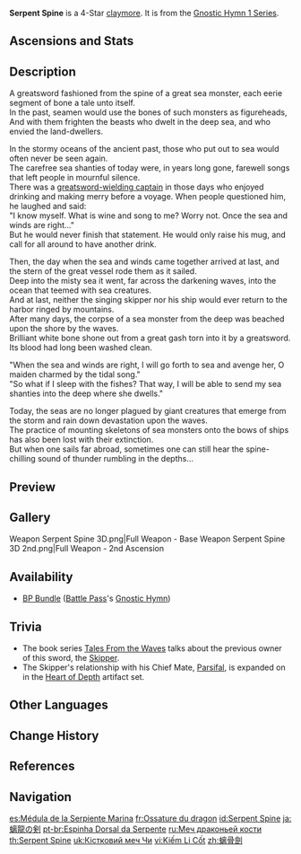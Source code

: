 {{Weapon Infobox
|title          = Serp&shy;ent Spine
|id             = 12409
|image          = <gallery>
Weapon Serpent Spine.png|Base
Weapon Serpent Spine 2nd.png|2nd Ascension
</gallery>
|type           = Claymore
|releaseDate    = 2020-09-28
|quality        = 4
|base_atk       = 42
|2nd_stat_type  = CRIT Rate
|2nd_stat       = 6%
|obtain         = Battle Pass
|series         = Gnostic Hymn 1
|passive        = Wavesplitter
|effect         = Every 4s a character is on the field, they will deal (var1)% more DMG and take (var2)%  more DMG. This effect has a maximum of 5 stacks and will not be reset if the character leaves the field, but will be reduced by 1 stack when the character takes DMG.
|eff_rank1_var1 = 6
|eff_rank2_var1 = 7
|eff_rank3_var1 = 8
|eff_rank4_var1 = 9
|eff_rank5_var1 = 10
|eff_rank1_var2 = 3
|eff_rank2_var2 = 2.7
|eff_rank3_var2 = 2.4
|eff_rank4_var2 = 2.2
|eff_rank5_var2 = 2
|eff_att1       = DMG Bonus
}}
{{Description|A rare weapon whose origin is the ancient ocean. One can hear the sound of the ageless waves as one swings it.}}
'''Serpent Spine''' is a 4-Star [[claymore]]. It is from the [[Gnostic Hymn 1 Series]].

==Ascensions and Stats==
{{Weapon Ascensions and Stats
|ascendMat1 = Grain of Aerosiderite
|ascendMat2 = Piece of Aerosiderite
|ascendMat3 = Bit of Aerosiderite
|ascendMat4 = Chunk of Aerosiderite
|bossMat1   = Fragile Bone Shard
|bossMat2   = Sturdy Bone Shard
|bossMat3   = Fossilized Bone Shard
|commonMat1 = Whopperflower Nectar
|commonMat2 = Shimmering Nectar
|commonMat3 = Energy Nectar
}}

==Description==
A greatsword fashioned from the spine of a great sea monster, each eerie segment of bone a tale unto itself.<br>
In the past, seamen would use the bones of such monsters as figureheads,<br>
And with them frighten the beasts who dwelt in the deep sea, and who envied the land-dwellers.

In the stormy oceans of the ancient past, those who put out to sea would often never be seen again.
<br>The carefree sea shanties of today were, in years long gone, farewell songs that left people in mournful silence.<br>
There was a [[Skipper|greatsword-wielding captain]] in those days who enjoyed drinking and making merry before a voyage. When people questioned him, he laughed and said:<br>
"I know myself. What is wine and song to me? Worry not. Once the sea and winds are right..."<br>
But he would never finish that statement. He would only raise his mug, and call for all around to have another drink.

Then, the day when the sea and winds came together arrived at last, and the stern of the great vessel rode them as it sailed.<br>
Deep into the misty sea it went, far across the darkening waves, into the ocean that teemed with sea creatures.<br>
And at last, neither the singing skipper nor his ship would ever return to the harbor ringed by mountains.<br>
After many days, the corpse of a sea monster from the deep was beached upon the shore by the waves.<br>
Brilliant white bone shone out from a great gash torn into it by a greatsword. Its blood had long been washed clean.

"When the sea and winds are right, I will go forth to sea and avenge her, O maiden charmed by the tidal song."<br>
"So what if I sleep with the fishes? That way, I will be able to send my sea shanties into the deep where she dwells."

Today, the seas are no longer plagued by giant creatures that emerge from the storm and rain down devastation upon the waves.<br>
The practice of mounting skeletons of sea monsters onto the bows of ships has also been lost with their extinction.<br>
But when one sails far abroad, sometimes one can still hear the spine-chilling sound of thunder rumbling in the depths...

==Preview==
{{Preview
|file    = Weapon Serpent Spine Passive
|caption = Passive: Wavesplitter - 5 Stacks
}}

==Gallery==
<gallery>
Weapon Serpent Spine 3D.png|Full Weapon - Base
Weapon Serpent Spine 3D 2nd.png|Full Weapon - 2nd Ascension
</gallery>

==Availability==
*[[BP Bundle]] ([[Battle Pass]]'s [[Gnostic Hymn]])

==Trivia==
* The book series [[Tales From the Waves]] talks about the previous owner of this sword, the [[Skipper]].
* The Skipper's relationship with his Chief Mate, [[Parsifal]], is expanded on in the [[Heart of Depth]] artifact set.

==Other Languages==
{{Other Languages
|1_en      = Serpent Spine
|1_zhs     = 螭骨剑
|1_zhs_rm  = Chīgǔ Jiàn
|1_zht     = 螭骨劍
|1_zht_rm  = Chīgǔ Jiàn
|1_zh_tl   = [[Chi]]-Bone Sword
|1_ja      = 螭龍の剣
|1_ja_rm   = Chiryuu no Ken<ref>HoYoverse Japanese Customer Support Response: [[:File:CS JA Weapon Pronunciation Reply.png|Japanese Pronunciation of Various Weapons]]</ref>
|1_ja_tl   = Sword of Chi
|1_ko      = 이무기 {{tt|검|劍}}
|1_ko_tl   = {{w|Imugi}} Sword
|1_ko_note = Imugi is the Korean myth and Legend's Serpent which cannot be Dragon.
|1_es      = Médula de la Serpiente Marina
|1_es_tl   = Marrow of the Sea Serpent
|1_fr      = Ossature du dragon
|1_fr_tl   = Skeleton of the Dragon
|1_fr_note = {{fr|Ossature}} can mean "bone structure," or can be used as a synonym for "skeleton."
|1_ru      = Меч драконьей кости
|1_ru_tl   = Dragonbone Sword
|1_th      = Serpent Spine
|1_vi      = {{tt|Kiếm|劍}} {{tt|Li Cốt|螭骨}}
|1_vi_tl   = Chi-Bone Sword
|1_de      = Knochenschwert
|1_de_tl   = Bone Sword
|1_id      = Serpent Spine
|1_pt      = Espinha Dorsal da Serpente
|1_pt_tl   = Serpent's Backbone
|1_tr      = Yılansırt
|1_tr_tl   = Serpent Ridge
|1_it      = Spada d'osso di serpente
|1_it_tl   = Serpent's Bone Sword

|2_en      = Wavesplitter
|2_zhs     = 破浪
|2_zhs_rm  = Pòlàng
|2_zht     = 破浪
|2_zht_rm  = Pòlàng
|2_zh_tl   = 
|2_ja      = 波乗り
|2_ja_rm   = Naminori
|2_ja_tl   = Surfing
|2_ko      = 파도 가르기
|2_ko_tl   = Wave Dividing
|2_es      = Rompeolas
|2_es_tl   = Wavebreaker
|2_fr      = Brise-vagues
|2_fr_tl   = Wave Breaker
|2_ru      = Рассекающий волны
|2_ru_tl   = Wavesplitter
|2_th      = Wavesplitter
|2_vi      = Phá Sóng
|2_vi_tl   = 
|2_de      = Wellenspalter
|2_de_tl   = Wavesplitter
|2_id      = Wavesplitter
|2_pt      = Divisor de Ondas
|2_pt_tl   = 
|2_tr      = Dalga Kesen
|2_tr_tl   = Wave Cutter
|2_it      = Frangionde
|2_it_tl   = 
}}

==Change History==
{{Change History|1.0}}

==References==
{{Reflist}}

==Navigation==
{{Weapons by Series Navbox|series=Gnostic Hymn 1}}
{{Weapon Navbox|Claymores}}

[[es:Médula de la Serpiente Marina]]
[[fr:Ossature du dragon]]
[[id:Serpent Spine]]
[[ja:螭龍の剣]]
[[pt-br:Espinha Dorsal da Serpente]]
[[ru:Меч драконьей кости]]
[[th:Serpent Spine]]
[[uk:Кістковий меч Чи]]
[[vi:Kiếm Li Cốt]]
[[zh:螭骨劍]]